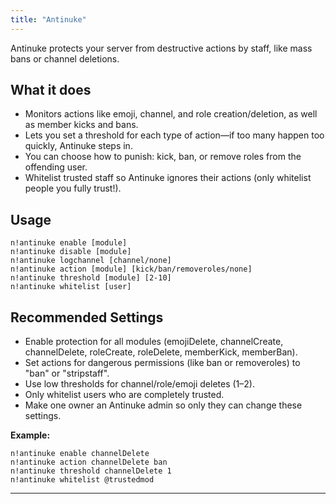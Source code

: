 ```yaml
---
title: "Antinuke"
---
```


Antinuke protects your server from destructive actions by staff, like mass bans or channel deletions.

## What it does

- Monitors actions like emoji, channel, and role creation/deletion, as well as member kicks and bans.
- Lets you set a threshold for each type of action—if too many happen too quickly, Antinuke steps in.
- You can choose how to punish: kick, ban, or remove roles from the offending user.
- Whitelist trusted staff so Antinuke ignores their actions (only whitelist people you fully trust!).

## Usage

```
n!antinuke enable [module]
n!antinuke disable [module]
n!antinuke logchannel [channel/none]
n!antinuke action [module] [kick/ban/removeroles/none]
n!antinuke threshold [module] [2-10]
n!antinuke whitelist [user]
```

## Recommended Settings

- Enable protection for all modules (emojiDelete, channelCreate, channelDelete, roleCreate, roleDelete, memberKick, memberBan).
- Set actions for dangerous permissions (like ban or removeroles) to "ban" or "stripstaff".
- Use low thresholds for channel/role/emoji deletes (1–2).
- Only whitelist users who are completely trusted.
- Make one owner an Antinuke admin so only they can change these settings.

**Example:**

```
n!antinuke enable channelDelete
n!antinuke action channelDelete ban
n!antinuke threshold channelDelete 1
n!antinuke whitelist @trustedmod
```

---
